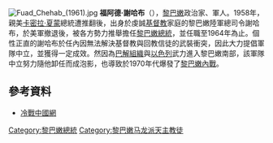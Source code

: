 [[Image:Fuad_Chehab_(1961).jpg|thumb]]
'''福阿德·謝哈布'''（{{bd|1902年||1973年|4月25日|Chehab, Fuad}}），[[黎巴嫩|黎巴嫩]]政治家、軍人。1958年，親美[[卡密拉·夏蒙|卡密拉·夏蒙]]總統遭推翻後，出身於虔誠[[基督教|基督教]]家庭的黎巴嫩陸軍總司令謝哈布，於美軍撤退後，被各方勢力推舉擔任[[黎巴嫩總統|黎巴嫩總統]]，並任職至1964年為止。個性正直的謝哈布於任內因無法解決基督教與回教信徒的武裝衝突，因此大力提倡軍隊中立，並獲得一定成效。然因為[[巴解組織|巴解組織]]與[[以色列|以色列]]武力進入黎巴嫩南部，該軍隊中立努力隨他卸任而成泡影，也導致於1970年代爆發了[[黎巴嫩內戰|黎巴嫩內戰]]。

== 參考資料 ==
* [https://web.archive.org/web/20070928004446/http://www.coldwarchina.com/zwxz/zgxz/dcw/002035_3.html 冷戰中國網]

{{Authority control}}
{{DEFAULTSORT:Chehab, Fuad}}

[[Category:黎巴嫩總統|Category:黎巴嫩總統]]
[[Category:黎巴嫩马龙派天主教徒|Category:黎巴嫩马龙派天主教徒]]